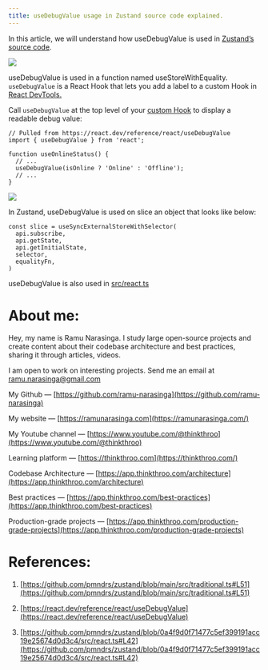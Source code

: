 ```yaml
---
title: useDebugValue usage in Zustand source code explained.
---
```


In this article, we will understand how useDebugValue is used in [Zustand’s source code](https://github.com/pmndrs/zustand/blob/main/src/traditional.ts#L51).

![](https://miro.medium.com/v2/resize:fit:875/1*pmHgtvDCjmbheB334tPcuA.png)

useDebugValue is used in a function named useStoreWithEquality. `useDebugValue` is a React Hook that lets you add a label to a custom Hook in [React DevTools.](https://react.dev/learn/react-developer-tools)

Call `useDebugValue` at the top level of your [custom Hook](https://react.dev/learn/reusing-logic-with-custom-hooks) to display a readable debug value:

```plaintext
// Pulled from https://react.dev/reference/react/useDebugValue
import { useDebugValue } from 'react';

function useOnlineStatus() {
  // ...
  useDebugValue(isOnline ? 'Online' : 'Offline');
  // ...
}
```

![](https://miro.medium.com/v2/resize:fit:875/1*lpnm07SZX97KWa6hCSIChQ.png)

In Zustand, useDebugValue is used on slice an object that looks like below:

```plaintext
const slice = useSyncExternalStoreWithSelector(
  api.subscribe,
  api.getState,
  api.getInitialState,
  selector,
  equalityFn,
)
```

useDebugValue is also used in [src/react.ts](https://github.com/pmndrs/zustand/blob/0a4f9d0f71477c5ef399191acc19e25674d0d3c4/src/react.ts#L42)

# **About me:**

Hey, my name is Ramu Narasinga. I study large open-source projects and create content about their codebase architecture and best practices, sharing it through articles, videos.

I am open to work on interesting projects. Send me an email at ramu.narasinga@gmail.com

My Github — [https://github.com/ramu-narasinga](https://github.com/ramu-narasinga)

My website — [https://ramunarasinga.com](https://ramunarasinga.com/)

My Youtube channel — [https://www.youtube.com/@thinkthroo](https://www.youtube.com/@thinkthroo)

Learning platform — [https://thinkthroo.com](https://thinkthroo.com/)

Codebase Architecture — [https://app.thinkthroo.com/architecture](https://app.thinkthroo.com/architecture)

Best practices — [https://app.thinkthroo.com/best-practices](https://app.thinkthroo.com/best-practices)

Production-grade projects — [https://app.thinkthroo.com/production-grade-projects](https://app.thinkthroo.com/production-grade-projects)

# **References:**

1. [https://github.com/pmndrs/zustand/blob/main/src/traditional.ts#L51](https://github.com/pmndrs/zustand/blob/main/src/traditional.ts#L51)
    
2. [https://react.dev/reference/react/useDebugValue](https://react.dev/reference/react/useDebugValue)
    
3. [https://github.com/pmndrs/zustand/blob/0a4f9d0f71477c5ef399191acc19e25674d0d3c4/src/react.ts#L42](https://github.com/pmndrs/zustand/blob/0a4f9d0f71477c5ef399191acc19e25674d0d3c4/src/react.ts#L42)
    

[  
](https://medium.com/tag/javascript?source=post_page-----76979f026054--------------------------------)
